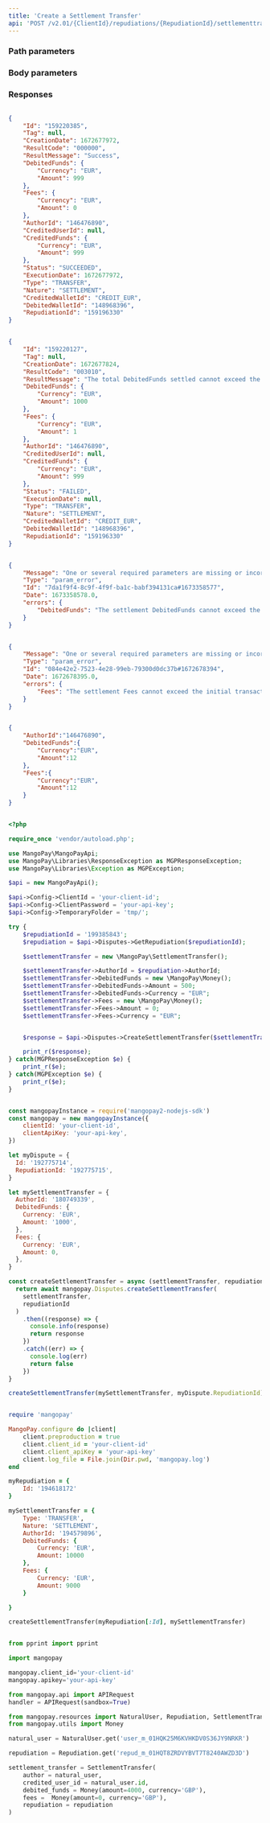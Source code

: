 ```yaml
---
title: 'Create a Settlement Transfer'  
api: 'POST /v2.01/{ClientId}/repudiations/{RepudiationId}/settlementtransfer'  
---
```


  

### Path parameters  

<RepudiationId />  

### Body parameters  

<AuthorId />  

<DebitedFunds5 />  

<Fees4 />  

### Responses  

<AccordionGroup><Accordion title="200">  

<IdResponse />  

<TagResponse />  

<CreationDateResponse />  

<ResultCodeResponse />  

<ResultMessageResponse />  

<DebitedFunds6Response />  

<Fees5Response />  

<AuthorIdResponse />  

<CreditedUserIdResponse />  

<CreditedFunds5Response />  

<Status2Response />  

<ExecutionDateResponse />  

<TypeResponse />  

<NatureResponse />  

<CreditedWalletId2Response />  

<DebitedWalletIdResponse />  

<RepudiationIdResponse /></Accordion><Accordion title="200 - Failed">  

<IdResponse />  

<TagResponse />  

<CreationDateResponse />  

<ResultCodeResponse />  

<ResultMessageResponse />  

<DebitedFunds6Response />  

<Fees5Response />  

<AuthorIdResponse />  

<CreditedUserIdResponse />  

<CreditedFunds5Response />  

<Status2Response />  

<ExecutionDateResponse />  

<TypeResponse />  

<NatureResponse />  

<CreditedWalletIdResponse />  

<DebitedWalletIdResponse />  

<RepudiationIdResponse /></Accordion><Accordion title="400 - Settlement DebitedFunds exceed the initial transaction DebitedFunds"></Accordion><Accordion title="400 - Settlement Fees exceed the initial transaction Fees"></Accordion></AccordionGroup>  

<ResponseExample>  

```json 200  

{
    "Id": "159220385",
    "Tag": null,
    "CreationDate": 1672677972,
    "ResultCode": "000000",
    "ResultMessage": "Success",
    "DebitedFunds": {
        "Currency": "EUR",
        "Amount": 999
    },
    "Fees": {
        "Currency": "EUR",
        "Amount": 0
    },
    "AuthorId": "146476890",
    "CreditedUserId": null,
    "CreditedFunds": {
        "Currency": "EUR",
        "Amount": 999
    },
    "Status": "SUCCEEDED",
    "ExecutionDate": 1672677972,
    "Type": "TRANSFER",
    "Nature": "SETTLEMENT",
    "CreditedWalletId": "CREDIT_EUR",
    "DebitedWalletId": "148968396",
    "RepudiationId": "159196330"
}  

 ```  

```json 200 - Failed  

{
    "Id": "159220127",
    "Tag": null,
    "CreationDate": 1672677824,
    "ResultCode": "003010",
    "ResultMessage": "The total DebitedFunds settled cannot exceed the initial transaction DebitedFunds available for settlement",
    "DebitedFunds": {
        "Currency": "EUR",
        "Amount": 1000
    },
    "Fees": {
        "Currency": "EUR",
        "Amount": 1
    },
    "AuthorId": "146476890",
    "CreditedUserId": null,
    "CreditedFunds": {
        "Currency": "EUR",
        "Amount": 999
    },
    "Status": "FAILED",
    "ExecutionDate": null,
    "Type": "TRANSFER",
    "Nature": "SETTLEMENT",
    "CreditedWalletId": "CREDIT_EUR",
    "DebitedWalletId": "148968396",
    "RepudiationId": "159196330"
}  

 ```  

```json 400 - Settlement DebitedFunds exceed the initial transaction DebitedFunds  

{
    "Message": "One or several required parameters are missing or incorrect. An incorrect resource ID also raises this kind of error.",
    "Type": "param_error",
    "Id": "7da1f9f4-8c9f-4f9f-ba1c-babf394131ca#1673358577",
    "Date": 1673358578.0,
    "errors": {
        "DebitedFunds": "The settlement DebitedFunds cannot exceed the initial transaction DebitedFunds"
    }
}  

 ```  

```json 400 - Settlement Fees exceed the initial transaction Fees  

{
    "Message": "One or several required parameters are missing or incorrect. An incorrect resource ID also raises this kind of error.",
    "Type": "param_error",
    "Id": "084e42e2-7523-4e28-99eb-79300d0dc37b#1672678394",
    "Date": 1672678395.0,
    "errors": {
        "Fees": "The settlement Fees cannot exceed the initial transaction Fees"
    }
}  

 ```  

</ResponseExample>  

<RequestExample>  
  
```json REST  

{
    "AuthorId":"146476890",
    "DebitedFunds":{
        "Currency":"EUR",
        "Amount":12
    },
    "Fees":{
        "Currency":"EUR",
        "Amount":12
    }
}  
```  

  
```php PHP  

<?php 

require_once 'vendor/autoload.php';

use MangoPay\MangoPayApi;
use MangoPay\Libraries\ResponseException as MGPResponseException;
use MangoPay\Libraries\Exception as MGPException;

$api = new MangoPayApi();

$api->Config->ClientId = 'your-client-id';
$api->Config->ClientPassword = 'your-api-key';
$api->Config->TemporaryFolder = 'tmp/';

try {
    $repudiationId = '199385843';
    $repudiation = $api->Disputes->GetRepudiation($repudiationId);

    $settlementTransfer = new \MangoPay\SettlementTransfer();

    $settlementTransfer->AuthorId = $repudiation->AuthorId;
    $settlementTransfer->DebitedFunds = new \MangoPay\Money();
    $settlementTransfer->DebitedFunds->Amount = 500;
    $settlementTransfer->DebitedFunds->Currency = "EUR";
    $settlementTransfer->Fees = new \MangoPay\Money();
    $settlementTransfer->Fees->Amount = 0;
    $settlementTransfer->Fees->Currency = "EUR";


    $response = $api->Disputes->CreateSettlementTransfer($settlementTransfer, $repudiationId);

    print_r($response);
} catch(MGPResponseException $e) {
    print_r($e);
} catch(MGPException $e) {
    print_r($e);
}  
```  

  
```javascript NodeJS  

const mangopayInstance = require('mangopay2-nodejs-sdk')
const mangopay = new mangopayInstance({
    clientId: 'your-client-id',
    clientApiKey: 'your-api-key',
})

let myDispute = {
  Id: '192775714',
  RepudiationId: '192775715',
}

let mySettlementTransfer = {
  AuthorId: '180749339',
  DebitedFunds: {
    Currency: 'EUR',
    Amount: '1000',
  },
  Fees: {
    Currency: 'EUR',
    Amount: 0,
  },
}

const createSettlementTransfer = async (settlementTransfer, repudiationId) => {
  return await mangopay.Disputes.createSettlementTransfer(
    settlementTransfer,
    repudiationId
  )
    .then((response) => {
      console.info(response)
      return response
    })
    .catch((err) => {
      console.log(err)
      return false
    })
}

createSettlementTransfer(mySettlementTransfer, myDispute.RepudiationId)  
```  

  
```ruby Ruby  

require 'mangopay'

MangoPay.configure do |client|
    client.preproduction = true
    client.client_id = 'your-client-id'
    client.client_apiKey = 'your-api-key'
    client.log_file = File.join(Dir.pwd, 'mangopay.log')
end

myRepudiation = {
    Id: '194618172'
}

mySettlementTransfer = {
    Type: 'TRANSFER',
    Nature: 'SETTLEMENT',
    AuthorId: '194579896',
    DebitedFunds: {
        Currency: 'EUR',
        Amount: 10000
    },
    Fees: {
        Currency: 'EUR',
        Amount: 9000
    }

}

createSettlementTransfer(myRepudiation[:Id], mySettlementTransfer)  
```  

  
```python Python  

from pprint import pprint

import mangopay

mangopay.client_id='your-client-id'
mangopay.apikey='your-api-key'

from mangopay.api import APIRequest
handler = APIRequest(sandbox=True)

from mangopay.resources import NaturalUser, Repudiation, SettlementTransfer
from mangopay.utils import Money

natural_user = NaturalUser.get('user_m_01HQK25M6KVHKDV0S36JY9NRKR')

repudiation = Repudiation.get('repud_m_01HQT8ZRDVYBVT7T8240AWZD3D')

settlement_transfer = SettlementTransfer(
    author = natural_user,
    credited_user_id = natural_user.id,
    debited_funds = Money(amount=4000, currency='GBP'),
    fees =  Money(amount=0, currency='GBP'),
    repudiation = repudiation
)  
```  

  
</RequestExample>